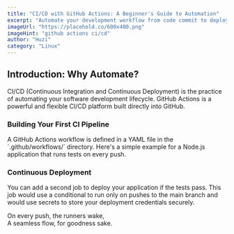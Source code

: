 ```yaml
---
title: "CI/CD with GitHub Actions: A Beginner's Guide to Automation"
excerpt: "Automate your development workflow from code commit to deployment with GitHub Actions. This guide breaks down the core concepts of CI/CD and provides a practical, step-by-step example to help you build your first automated pipeline."
imageUrl: "https://placehold.co/600x400.png"
imageHint: "github actions ci/cd"
author: "Huzi"
category: "Linux"
---
```


## Introduction: Why Automate?
<p>CI/CD (Continuous Integration and Continuous Deployment) is the practice of automating your software development lifecycle. GitHub Actions is a powerful and flexible CI/CD platform built directly into GitHub.</p>
      
### Building Your First CI Pipeline
<p>A GitHub Actions workflow is defined in a YAML file in the `.github/workflows/` directory. Here's a simple example for a Node.js application that runs tests on every push.</p>
      
### Continuous Deployment
<p>You can add a second job to deploy your application if the tests pass. This job would use a conditional to run only on pushes to the main branch and would use secrets to store your deployment credentials securely.</p>
      
<div className="italic text-center text-muted-foreground pt-4 border-t mt-8">
  On every push, the runners wake,<br/>
  A seamless flow, for goodness sake.
</div>
